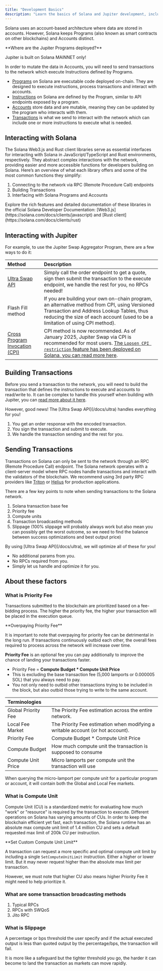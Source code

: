 ```yaml
---
title: "Development Basics"
description: "Learn the basics of Solana and Jupiter development, including interacting with Solana programs and accounts, building transactions, and sending transactions to the network."
---
```


Solana uses an account-based architecture where data are stored in accounts. However, Solana keeps Programs (also known as smart contracts on other blockchains) and Accounts distinct.

<Tip>
  **Where are the Jupiter Programs deployed?**

  Jupiter is built on Solana MAINNET only!
</Tip>

In order to mutate the data in Accounts, you will need to send transactions to the network which execute Instructions defined by Programs.

* [Programs](https://solana.com/docs/core/programs) on Solana are executable code deployed on-chain. They are designed to execute instructions, process transactions and interact with accounts.
* [Instructions](https://solana.com/docs/core/transactions#instruction) on Solana are defined by the Program, similar to API endpoints exposed by a program.
* [Accounts](https://solana.com/docs/core/accounts) store data and are mutable, meaning they can be updated by the program who interacts with them.
* [Transactions](https://solana.com/docs/core/transactions#transaction) is what we send to interact with the network which can include one or more instructions to execute what is needed.

## Interacting with Solana

The Solana Web3.js and Rust client libraries serve as essential interfaces for interacting with Solana in JavaScript/TypeScript and Rust environments, respectively. They abstract complex interactions with the network, providing easier and more accessible functions for developers building on Solana. Here’s an overview of what each library offers and some of the most common functions they simplify:

1. Connecting to the network via RPC (Remote Procedure Call) endpoints
2. Building Transactions
3. Interfacing with Solana Programs and Accounts

<Info>
  Explore the rich features and detailed documentation of these libraries in the official Solana Developer Documentation: [Web3.js](https://solana.com/docs/clients/javascript) and [Rust client](https://solana.com/docs/clients/rust)
</Info>

## Interacting with Jupiter

For example, to use the Jupiter Swap Aggregator Program, there are a few ways to do it:

| Method                                                             | Description                                                                                                                                                                                                                                            |
| :----------------------------------------------------------------- | :----------------------------------------------------------------------------------------------------------------------------------------------------------------------------------------------------------------------------------------------------- |
| [Ultra Swap API](/docs/ultra)                                      | Simply call the order endpoint to get a quote, sign then submit the transaction to the execute endpoint, we handle the rest for you, no RPCs needed!                                                                                                   |
| Flash Fill method                                                  | If you are building your own on-chain program, an alternative method from CPI, using Versioned Transaction and Address Lookup Tables, thus reducing the size of each account (used to be a limitation of using CPI method).                            |
| [Cross Program Invocation (CPI)](https://solana.com/docs/core/cpi) | CPI method is now recommended. As of January 2025, Jupiter Swap via CPI is recommended for most users. [The `Loosen CPI restriction` feature has been deployed on Solana, you can read more here](https://github.com/solana-labs/solana/issues/26641). |

## Building Transactions

Before you send a transaction to the network, you will need to build the transaction that defines the instructions to execute and accounts to read/write to. It can be complex to handle this yourself when building with Jupiter, you can [read more about it here](https://solana.com/docs/core/transactions).

<Tip>
  However, good news! The [Ultra Swap API](/docs/ultra) handles everything for you!
  
  1. You get an order response with the encoded transaction.
  2. You sign the transaction and submit to execute.
  2. We handle the transaction sending and the rest for you.
</Tip>

## Sending Transactions

Transactions on Solana can only be sent to the network through an RPC (Remote Procedure Call) endpoint. The Solana network operates with a client-server model where RPC nodes handle transactions and interact with the validators of the blockchain. We recommend using 3rd party RPC providers like [Triton](https://triton.one/) or [Helius](https://helius.dev/) for production applications.

There are a few key points to note when sending transactions to the Solana network.

1. Solana transaction base fee
2. Priority fee
3. Compute units
4. Transaction broadcasting methods
5. Slippage (100% slippage will probably always work but also mean you can possibly get the worst outcome, so we need to find the balance between success optimizations and best output price)

<Tip>
  By using [Ultra Swap API](/docs/ultra), we will optimize all of these for you!
  
  * No additional params from you.
  * No RPCs required from you.
  * Simply let us handle and optimize it for you.
</Tip>

## About these factors

### What is Priority Fee

Transactions submitted to the blockchain are prioritized based on a fee-bidding process. The higher the priority fee, the higher your transaction will be placed in the execution queue.

<Note>
  **Overpaying Priority Fee**

  It is important to note that overpaying for priority fee can be detrimental in the long run. If transactions continuously outbid each other, the overall fees required to process across the network will increase over time.
</Note>

**Priority Fee** is an optional fee you can pay additionally to improve the chance of landing your transactions faster.

* Priority Fee = **Compute Budget \* Compute Unit Price**
* This is excluding the base transaction fee (5,000 lamports or 0.000005 SOL) that you always need to pay.
* You not only need to outbid other transactions trying to be included in the block, but also outbid those trying to write to the same account.

| Terminologies       |                                                                                 |
| :------------------- | :------------------------------------------------------------------------------- |
| Global Priority Fee | The Priority Fee estimation across the entire network.                          |
| Local Fee Market    | The Priority Fee estimation when modifying a writable account (or hot account). |
| Priority Fee        | Compute Budget \* Compute Unit Price                                            |
| Compute Budget      | How much compute unit the transaction is supposed to consume                    |
| Compute Unit Price  | Micro lamports per compute unit the transaction will use                        |

When querying the micro-lamport per compute unit for a particular program or account, it will contain both the Global and Local Fee markets.

### What is Compute Unit

Compute Unit (CU) is a standardized metric for evaluating how much "work" or "resource" is required by the transaction to execute. Different operations on Solana has varying amounts of CUs. In order to keep the blockchain efficient yet fast, each transaction, the Solana runtime has an absolute max compute unit limit of 1.4 million CU and sets a default requested max limit of 200k CU per instruction.

<Tip>
  **Set Custom Compute Unit Limit**

  A transaction can request a more specific and optimal compute unit limit by including a single `SetComputeUnitLimit` instruction. Either a higher or lower limit. But it may never request higher than the absolute max limit per transaction.
</Tip>

However, we must note that higher CU also means higher Priority Fee it might need to help prioritize it.

### What are some transaction broadcasting methods

1. Typical RPCs
2. RPCs with SWQoS
3. Jito RPC

### What is Slippage

A percentage or bps threshold the user specify and if the actual executed output is less than quoted output by the percentage/bps, the transaction will fail.

It is more like a safeguard but the tighter threshold you go, the harder it can become to land the transaction as markets can move rapidly.
